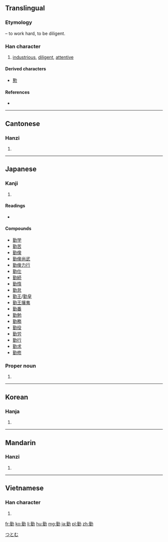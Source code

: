 {{also|懃}}
==Translingual==
===Etymology===
{{Han compound|堇|力|t2=strong|ls=psc|c1=p|c2=s}} – to work hard, to be diligent.

===Han character===
{{Han char|rn=19|rad=力|as=11|sn=13|four=4412<sub>7</sub>|canj=廿一大尸 (TMKS)}}

# [[industrious]], [[diligent]], [[attentive]]

====Derived characters====
* [[懃]]

====References====
* {{Han ref|kx=0149.060|dkj=02415|dj=0336.130|hdz=10378.030|uh=52E4|ud=21220|bh=B6D4|bd=46804}}

----

==Cantonese==

===Hanzi===
{{yue-hanzi|jyut=|y=kan4}}

# {{defn|lang=yue|sort=力11}}

----

==Japanese==

===Kanji===
{{ja-kanji|grade=6|rs=力11}}

# {{defn|lang=ja|sort=力11}}

====Readings====
* {{ja-readings|on=[[きん]] (kin), [[ごん]] (gon)|kun=[[つとめる]] (tsutomeru), [[つとめ]] (tsutome)}}

====Compounds====
* [[勤学]]
* [[勤苦]]
* [[勤倹]]
* [[勤倹尚武]]
* [[勤倹力行]]
* [[勤仕]]
* [[勤続]]
* [[勤惰]]
* [[勤怠]]
* [[勤王]]/[[勤皇]]
* [[勤王攘夷]]
* [[勤番]]
* [[勤勉]]
* [[勤務]]
* [[勤役]]
* [[勤労]]
* [[勤行]]
* [[勤求]]
* [[勤修]]

===Proper noun===
{{ja-pos|k|proper|hira=つとむ|rom=Tsutomu}}

# {{given name|male|lang=ja}}

[[Category:Japanese male given names|つとむ]]

----

==Korean==

===Hanja===
{{ko-hanja|hangeul=근|rv=geun|mr=kŭn}}

# {{defn|lang=ko|sort=力11}}

----

==Mandarin==

===Hanzi===
{{cmn-hanzi|pin=[[qín]] ([[qin2]])|wg=ch'in<sup>2</sup>}}

# {{defn|lang=cmn|sort=力11}}

----

==Vietnamese==

===Han character===
{{vi-hantu|[[cần]], [[cùn]]|rs=力11}}

# {{defn|lang=vi|sort=力11}}

[[fr:勤]]
[[ko:勤]]
[[li:勤]]
[[hu:勤]]
[[mg:勤]]
[[ja:勤]]
[[pl:勤]]
[[zh:勤]]